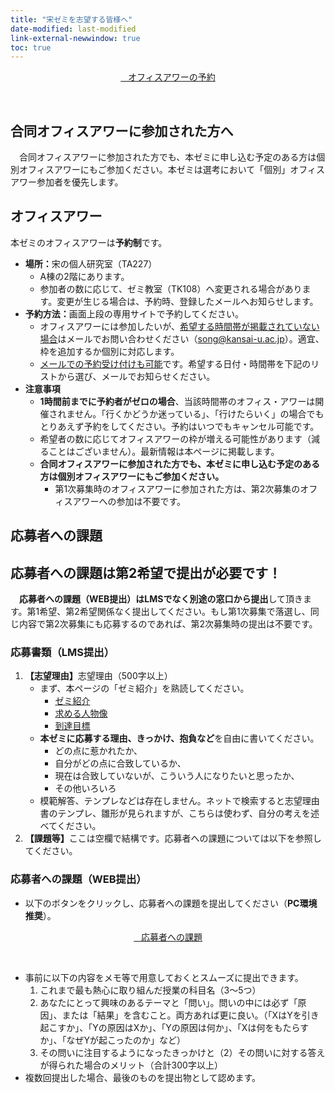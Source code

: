 ```yaml
---
title: "宋ゼミを志望する皆様へ"
date-modified: last-modified
link-external-newwindow: true
toc: true
---
```

<!-- 
:::{.callout-important}
## 2025年度入ゼミについて

　2025年度の入ゼミは募集終了しました。
:::


<center><a href="#" class="btn btn-info btn-lg" role="button"><i class="bi bi-calendar-check"></i>（受付終了）&nbsp;&nbsp;&nbsp;オフィスアワーの予約</a></center><br/>
-->
<center><a href="https://www.jaysong.net/garage/2025/OH/reservation.html" class="btn btn-info btn-lg" target="_blank" role="button"><i class="bi bi-calendar-check"></i>&nbsp;&nbsp;&nbsp;オフィスアワーの予約</a></center><br/>

:::{.callout-important}
## 合同オフィスアワーに参加された方へ

　合同オフィスアワーに参加された方でも、本ゼミに申し込む予定のある方は個別オフィスアワーにもご参加ください。本ゼミは選考において「個別」オフィスアワー参加者を優先します。
:::


## オフィスアワー

本ゼミのオフィスアワーは**予約制**です。

- **場所：**宋の個人研究室（TA227）
   - A棟の2階にあります。
   - 参加者の数に応じて、ゼミ教室（TK108）へ変更される場合があります。変更が生じる場合は、予約時、登録したメールへお知らせします。
- **予約方法：**画面上段の専用サイトで予約してください。
   - オフィスアワーには参加したいが、<u>希望する時間帯が掲載されていない場合</u>はメールでお問い合わせください（<song@kansai-u.ac.jp>）。適宜、枠を追加するか個別に対応します。
   - <u>メールでの予約受け付けも可能</u>です。希望する日付・時間帯を下記のリストから選び、メールでお知らせください。
- **注意事項** 
   - **1時間前までに予約者がゼロの場合**、当該時間帯のオフィス・アワーは開催されません。「行くかどうか迷っている」、「行けたらいく」の場合でもとりあえず予約をしてください。予約はいつでもキャンセル可能です。
   - 希望者の数に応じてオフィスアワーの枠が増える可能性があります（減ることはございません）。最新情報は本ページに掲載します。
   - **合同オフィスアワーに参加された方でも、本ゼミに申し込む予定のある方は個別オフィスアワーにもご参加ください。**
      - 第1次募集時のオフィスアワーに参加された方は、第2次募集のオフィスアワーへの参加は不要です。

## 応募者への課題

:::{.callout-important}
## 応募者への課題は第2希望で提出が必要です！

　**応募者への課題（WEB提出）はLMSでなく別途の窓口から提出**して頂きます。第1希望、第2希望関係なく提出してください。もし第1次募集で落選し、同じ内容で第2次募集にも応募するのであれば、第2次募集時の提出は不要です。
:::

<!--
:::{.callout-important}
## 第2希望でも【応募者への課題】があります！

* **第1希望**として応募する場合は【志望理由】、【課題1】、【課題2】全てを、それぞれの記入欄に記入し、提出してください。
* **第2希望**として応募する場合は課題を記入する欄がないため、**志望理由の箇所に【志望理由】+【課題1】+【課題2】全て**を書いてください。
:::
-->

### 応募書類（LMS提出）

1. **【志望理由】**志望理由（500字以上）
   * まず、本ページの「ゼミ紹介」を熟読してください。
      - [ゼミ紹介](/about/about.qmd)
      - [求める人物像](/about/ideal.qmd)
      - [到達目標](/about/goal.qmd)
   * **本ゼミに応募する理由、きっかけ、抱負など**を自由に書いてください。
      * どの点に惹かれたか、
      * 自分がどの点に合致しているか、
      * 現在は合致していないが、こういう人になりたいと思ったか、
      * その他いろいろ
   * 模範解答、テンプレなどは存在しません。ネットで検索すると志望理由書のテンプレ、雛形が見られますが、こちらは使わず、自分の考えを述べてください。
2. **【課題等】**ここは空欄で結構です。応募者への課題については以下を参照してください。

### 応募者への課題（WEB提出）

- 以下のボタンをクリックし、応募者への課題を提出してください（**PC環境推奨**）。
   
<center><a href="https://kandaisojo.qualtrics.com/jfe/form/SV_cuokni4Rt6DXVNI" class="btn btn-info btn-lg" target="_blank" role="button"><i class="bi bi-journal-check"></i>&nbsp;&nbsp;&nbsp;応募者への課題</a></center><br/>


- 事前に以下の内容をメモ等で用意しておくとスムーズに提出できます。
   1. これまで最も熱心に取り組んだ授業の科目名（3〜5つ）
   1. あなたにとって興味のあるテーマと「問い」。問いの中には必ず「原因」、または「結果」を含むこと。両方あれば更に良い。（「XはYを引き起こすか」、「Yの原因はXか」、「Yの原因は何か」、「Xは何をもたらすか」、「なぜYが起こったのか」など）
   1. その問いに注目するようになったきっかけと（2）その問いに対する答えが得られた場合のメリット（合計300字以上）
- 複数回提出した場合、最後のものを提出物として認めます。

<!--
2. **【課題1】**これまで最も熱心に取り組んだ授業の科目名（3〜5つ）
   * 科目名のみで結構です。
   * 最も成績が良かった授業ではなく、**最も楽しかった授業・前のめりで取り組んだ授業**を挙げてください。
3. **【課題2】**現時点における取り組みたい卒業研究のテーマ（300字以上）
   * **個人的に興味深いと思う社会現象の概要と着想に至った経緯、背景**などを述べてください。
   * 卒業研究の**テーマは配属後、いつでも変更可能**です。
-->
